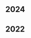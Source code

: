 <div class="tags">

## 2024

<ul>
  <PostAndDate
    date="2024-07-15"
    title="Linear Algebra Fundamentals"
    url="/series/mathematics-for-machine-learning/linear-algebra-fundamentals"
  />
  <PostAndDate
    date="2024-07-09"
    title="Calculus: Derivatives and Optimization"
    url="/series/mathematics-for-machine-learning/calculus-derivatives-and-optimization"
  />
  <PostAndDate
    date="2024-07-08"
    title="Algebra Fundamentals"
    url="/series/mathematics-for-machine-learning/algebra-fundamentals"
  />
</ul>

## 2022

<ul>
  <PostAndDate
    date="2022-04-27"
    title="Multilayer Perceptron"
    url="/series/introduction-to-machine-learning/multilayer-perceptron"
  />
  <PostAndDate
    date="2022-04-26"
    title="Logistic Regression"
    url="/series/introduction-to-machine-learning/logistic-regression"
  />
</ul>

</div>
